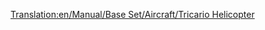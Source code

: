 [[Translation:en/Manual/Base Set/Aircraft/Tricario Helicopter]]
{{en/Helicopters|Cost=30.761 (61,522)
|Speed=322 kph (200 MPH)
|Annual=2.278 (4,556)
|Designed=1957
|Lifespan=20
|Capacity=40 passengers & 15 bags of mail
|Description=The Tricario Helicopter is the first helicopter.
|Real-life=Sikorsky R4 Helicopter 
}}
